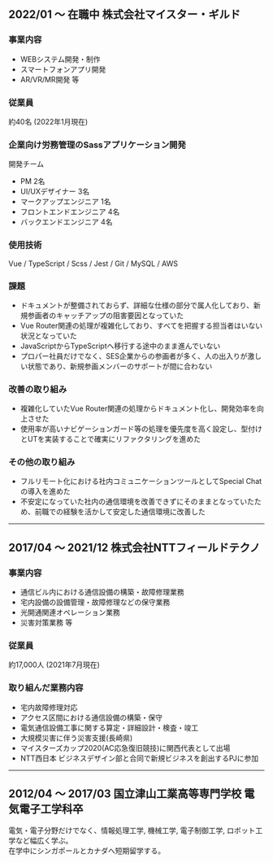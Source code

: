 ## 2022/01 〜 在職中  株式会社マイスター・ギルド

### 事業内容
* WEBシステム開発・制作
* スマートフォンアプリ開発
* AR/VR/MR開発
等

### 従業員
約40名 (2022年1月現在)
### 企業向け労務管理のSassアプリケーション開発
開発チーム
* PM 2名
* UI/UXデザイナー 3名
* マークアップエンジニア 1名
* フロントエンドエンジニア 4名
* バックエンドエンジニア 4名　
### 使用技術
Vue / TypeScript / Scss / Jest / Git / MySQL / AWS

### 課題
* ドキュメントが整備されておらず、詳細な仕様の部分で属人化しており、新規参画者のキャッチアップの阻害要因となっていた
* Vue Router関連の処理が複雑化しており、すべてを把握する担当者はいない状況となっていた
* JavaScriptからTypeScriptへ移行する途中のまま進んでいない
* プロパー社員だけでなく、SES企業からの参画者が多く、人の出入りが激しい状態であり、新規参画メンバーのサポートが間に合わない

### 改善の取り組み
* 複雑化していたVue Router関連の処理からドキュメント化し、開発効率を向上させた
* 使用率が高いナビゲーションガード等の処理を優先度を高く設定し、型付けとUTを実装することで確実にリファクタリングを進めた

### その他の取り組み
* フルリモート化における社内コミュニケーションツールとしてSpecial Chatの導入を進めた
* 不安定になっていた社内の通信環境を改善できずにそのままとなっていたため、前職での経験を活かして安定した通信環境に改善した

---

## 2017/04 〜 2021/12  株式会社NTTフィールドテクノ

### 事業内容
* 通信ビル内における通信設備の構築・故障修理業務
* 宅内設備の設備管理・故障修理などの保守業務
* 光開通関連オペレーション業務
* 災害対策業務
等

### 従業員
約17,000人 (2021年7月現在)

### 取り組んだ業務内容
* 宅内故障修理対応
* アクセス区間における通信設備の構築・保守
* 電気通信設備工事に関する算定・詳細設計・検査・竣工
* 大規模災害に伴う災害支援(長崎県)
* マイスターズカップ2020(AC応急復旧競技)に関西代表として出場
* NTT西日本 ビジネスデザイン部と合同で新規ビジネスを創出するPJに参加

---

## 2012/04 〜 2017/03  国立津山工業高等専門学校 電気電子工学科卒

電気・電子分野だけでなく、情報処理工学, 機械工学, 電子制御工学, ロボット工学など幅広く学ぶ。  
在学中にシンガポールとカナダへ短期留学する。
